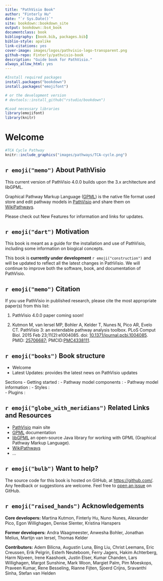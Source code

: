 ```yaml
--- 
title: "PathVisio Book"
author: "Finterly Hu"
date: "`r Sys.Date()`"
site: bookdown::bookdown_site
output: bookdown::bs4_book
documentclass: book
bibliography: [book.bib, packages.bib]
biblio-style: apalike
link-citations: yes
cover-image: images/logos/pathvisio-logo-transparent.png
github-repo: Finterly/pathvisio-book
description: "Guide book for PathVisio."
always_allow_html: yes
---
```


```r
#Install required packages
install.packages("bookdown")
install.packages("emojifont")

# or the development version
# devtools::install_github("rstudio/bookdown")
```

```r
#Load necessary libraries
library(emojifont)
library(knitr)

```

# Welcome {-} 
```r
#TCA Cycle Pathway
knitr::include_graphics("images/pathways/TCA-cycle.png")
```

## `r emoji("memo")` About PathVisio {-}
This current version of PathVisio 4.0.0 builds upon the 3.x architecture and libGPML. 

Graphical Pathway Markup Language ([GPML](https://pathvisio.org/documentation/GPML)) is the native file format used store and edit pathway models in [PathVisio](https://pathvisio.org) and share them on [WikiPathways](https://www.wikipathways.org/index.php/WikiPathways).

Please check out New Features for information and links for updates. 

## `r emoji("dart")` Motivation {-}

This book is meant as a guide for the installation and use of PathVisio, including some information on biogical concepts.

This book is **currently under development** `r emoji("construction")` and will be updated to reflect all the latest changes in PathVisio. We will continue to improve both the software, book, and documentation of PathVisio. 

## `r emoji("memo")` Citation {-}

If you use PathVisio in published research, please cite the most appropriate paper(s) from this list:

1. PathVisio 4.0.0 paper coming soon!

2. Kutmon M, van Iersel MP, Bohler A, Kelder T, Nunes N, Pico AR, Evelo CT. PathVisio 3: an extendable pathway analysis toolbox. PLoS Comput Biol. 2015 Feb 23;11(2):e1004085. doi: [10.1371/journal.pcbi.1004085](https://doi.org/10.1371/journal.pcbi.1004085). PMID: [25706687](https://pubmed.ncbi.nlm.nih.gov/25706687/); PMCID:[PMC4338111](https://www.ncbi.nlm.nih.gov/pmc/articles/PMC4338111/).


## `r emoji("books")` Book structure {-}

- Welcome 
- Latest Updates: provides the latest news on PathVisio updates

Sections 
- Getting started : 
- Pathway model components : 
- Pathway model information : 
- Styles :   
- Plugins : 


## `r emoji("globe_with_meridians")` Related Links and Resources {-}

- [PathVisio](https://pathvisio.org/) main site
- [GPML](https://pathvisio.org/documentation/GPML) documentation
- [libGPML](https://github.com/PathVisio/libGPML) an open-source Java library for working with GPML (Graphical Pathway Markup Language).
- [WikiPathways](https://www.wikipathways.org/) 
- ...


## `r emoji("bulb")` Want to help? {-}

The source code for this book is hosted on GitHub, at <https://github.com/>. Any feedback or suggestions are welcome. Feel free to [open an issue](https://github.com/) on GitHub.


## `r emoji("raised_hands")` Acknowledgements {-} 

**Core developers:** Martina Kutmon, Finterly Hu, Nuno Nunes, Alexander Pico, Egon Willighagen, Denise Slenter, Kristina Hanspers    

**Former developers:** Andra Waagmeester, Anwesha Bohler, Jonathan Melius, Martijn van Iersel, Thomas Kelder 

**Contributors:** Adem Bilicna, Augustin Luna, Bing Liu, Christ Leemans, Eric Creussen, Erik Pelgrin, Esterh Neuteboom, Ferry Jagers, Hakim Achterberg, Harm Nijveen, Irene Kaashoek, Justin Elser, Kumar Chanden, Lars Willighagen, Margot Sunshine, Mark Woon, Margiet Palm, Pim Moeskops, Praveen Kumar, Rene Besseling, Rianne Fijten, Sjoerd Crijns, Sravanthi Sinha, Stefan van Helden 
